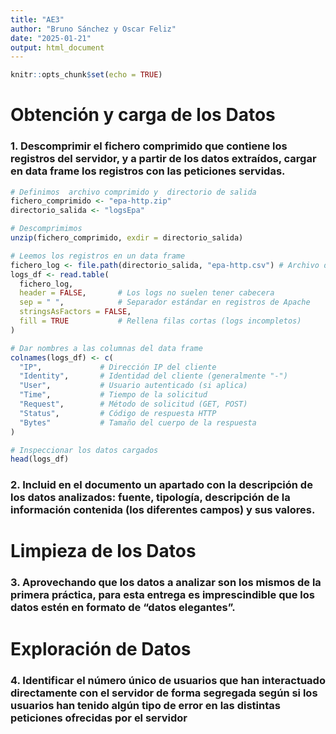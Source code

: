 ```yaml
---
title: "AE3"
author: "Bruno Sánchez y Oscar Feliz"
date: "2025-01-21"
output: html_document
---
```


```r
knitr::opts_chunk$set(echo = TRUE)
```

# Obtención y carga de los Datos

### 1. Descomprimir el fichero comprimido que contiene los registros del servidor, y a partir de los datos extraídos, cargar en data frame los registros con las peticiones servidas.

```r
# Definimos  archivo comprimido y  directorio de salida
fichero_comprimido <- "epa-http.zip"
directorio_salida <- "logsEpa"

# Descomprimimos
unzip(fichero_comprimido, exdir = directorio_salida)

# Leemos los registros en un data frame
fichero_log <- file.path(directorio_salida, "epa-http.csv") # Archivo de logs dentro del directorio extraído
logs_df <- read.table(
  fichero_log,
  header = FALSE,       # Los logs no suelen tener cabecera
  sep = " ",            # Separador estándar en registros de Apache
  stringsAsFactors = FALSE,
  fill = TRUE           # Rellena filas cortas (logs incompletos)
)

# Dar nombres a las columnas del data frame
colnames(logs_df) <- c(
  "IP",             # Dirección IP del cliente
  "Identity",       # Identidad del cliente (generalmente "-")
  "User",           # Usuario autenticado (si aplica)
  "Time",           # Tiempo de la solicitud
  "Request",        # Método de solicitud (GET, POST)
  "Status",         # Código de respuesta HTTP
  "Bytes"           # Tamaño del cuerpo de la respuesta
)

# Inspeccionar los datos cargados
head(logs_df)

```

### 2. Incluid en el documento un apartado con la descripción de los datos analizados: fuente, tipología, descripción de la información contenida (los diferentes campos) y sus valores.

# Limpieza de los Datos

### 3. Aprovechando que los datos a analizar son los mismos de la primera práctica, para esta entrega es imprescindible que los datos estén en formato de “datos elegantes”.

# Exploración de Datos

### 4. Identificar el número único de usuarios que han interactuado directamente con el servidor de forma segregada según si los usuarios han tenido algún tipo de error en las distintas peticiones ofrecidas por el servidor
